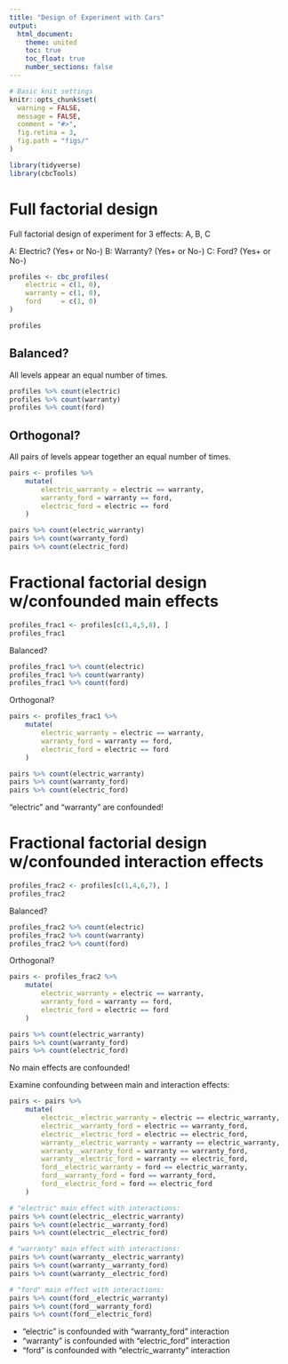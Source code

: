 ```yaml
---
title: "Design of Experiment with Cars"
output:
  html_document:
    theme: united
    toc: true
    toc_float: true
    number_sections: false
---
```


```r
# Basic knit settings
knitr::opts_chunk$set(
  warning = FALSE,
  message = FALSE,
  comment = "#>",
  fig.retina = 3,
  fig.path = "figs/"
)

library(tidyverse)
library(cbcTools)
```

# Full factorial design

Full factorial design of experiment for 3 effects: A, B, C

A: Electric? (Yes+ or No-)
B: Warranty? (Yes+ or No-)
C: Ford? (Yes+ or No-)

```r
profiles <- cbc_profiles(
    electric = c(1, 0),
    warranty = c(1, 0),
    ford     = c(1, 0)
)

profiles
```

## Balanced?

All levels appear an equal number of times.

```r
profiles %>% count(electric)
profiles %>% count(warranty)
profiles %>% count(ford)
```

## Orthogonal? 

All pairs of levels appear together an equal number of times.

```r
pairs <- profiles %>% 
    mutate(
        electric_warranty = electric == warranty,
        warranty_ford = warranty == ford,
        electric_ford = electric == ford
    )

pairs %>% count(electric_warranty)
pairs %>% count(warranty_ford)
pairs %>% count(electric_ford)
```



# Fractional factorial design w/confounded main effects

```r
profiles_frac1 <- profiles[c(1,4,5,8), ]
profiles_frac1
```

Balanced?

```r
profiles_frac1 %>% count(electric)
profiles_frac1 %>% count(warranty)
profiles_frac1 %>% count(ford)
```

Orthogonal? 

```r
pairs <- profiles_frac1 %>% 
    mutate(
        electric_warranty = electric == warranty,
        warranty_ford = warranty == ford,
        electric_ford = electric == ford
    )

pairs %>% count(electric_warranty)
pairs %>% count(warranty_ford)
pairs %>% count(electric_ford)
```

"electric" and "warranty" are confounded!



# Fractional factorial design w/confounded interaction effects

```r
profiles_frac2 <- profiles[c(1,4,6,7), ]
profiles_frac2
```

Balanced?

```r
profiles_frac2 %>% count(electric)
profiles_frac2 %>% count(warranty)
profiles_frac2 %>% count(ford)
```

Orthogonal? 

```r
pairs <- profiles_frac2 %>% 
    mutate(
        electric_warranty = electric == warranty,
        warranty_ford = warranty == ford,
        electric_ford = electric == ford
    )

pairs %>% count(electric_warranty)
pairs %>% count(warranty_ford)
pairs %>% count(electric_ford)
```

No main effects are confounded!

Examine confounding between main and interaction effects:

```r
pairs <- pairs %>% 
    mutate(
        electric__electric_warranty = electric == electric_warranty,
        electric__warranty_ford = electric == warranty_ford,
        electric__electric_ford = electric == electric_ford,
        warranty__electric_warranty = warranty == electric_warranty,
        warranty__warranty_ford = warranty == warranty_ford,
        warranty__electric_ford = warranty == electric_ford,
        ford__electric_warranty = ford == electric_warranty,
        ford__warranty_ford = ford == warranty_ford,
        ford__electric_ford = ford == electric_ford
    )

# "electric" main effect with interactions:
pairs %>% count(electric__electric_warranty)
pairs %>% count(electric__warranty_ford)
pairs %>% count(electric__electric_ford)

# "warranty" main effect with interactions:
pairs %>% count(warranty__electric_warranty)
pairs %>% count(warranty__warranty_ford)
pairs %>% count(warranty__electric_ford)

# "ford" main effect with interactions:
pairs %>% count(ford__electric_warranty)
pairs %>% count(ford__warranty_ford)
pairs %>% count(ford__electric_ford)
```

- "electric" is confounded with "warranty_ford" interaction
- "warranty" is confounded with "electric_ford" interaction
- "ford" is confounded with "electric_warranty" interaction
